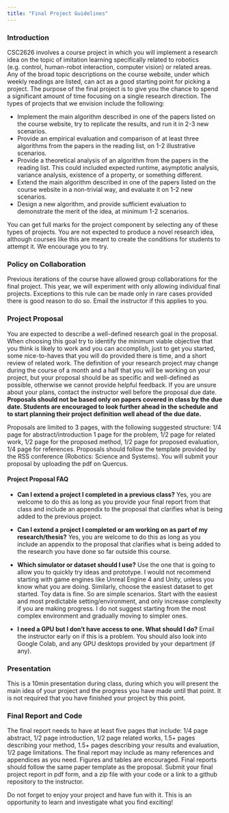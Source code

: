 ```yaml
---
title: "Final Project Guidelines"
---
```



### Introduction

CSC2626 involves a course project in which you will implement a research idea on the topic of imitation learning specifically related to robotics (e.g. control, human-robot interaction, computer vision) or related areas. Any of the broad topic descriptions on the course website, under which weekly readings are listed, can act as a good
starting point for picking a project. The purpose of the final project is to give you the chance to spend a
significant amount of time focusing on a single research direction. The types of projects that we envision include the following:


* Implement the main algorithm described in one of the papers listed on the course website, try to replicate the results, and run it in 2-3 new scenarios.
* Provide an empirical evaluation and comparison of at least three algorithms from the papers in the reading list, on 1-2 illustrative scenarios.
* Provide a theoretical analysis of an algorithm from the papers in the reading list. This could included expected runtime, asymptotic analysis, variance analysis, existence of a property, or something different. 
* Extend the main algorithm described in one of the papers listed on the course website in a non-trivial way, and evaluate it on 1-2 new scenarios.
* Design a new algorithm, and provide sufficient evaluation to demonstrate the merit of the idea, at minimum 1-2 scenarios.

You can get full marks for the project component by selecting any of these types of projects. You are not expected to produce a novel research idea, although courses like this are meant to create the conditions for students to attempt it. We encourage you to try.

### Policy on Collaboration

Previous iterations of the course have allowed group collaborations for the final project. This year, we will experiment with only allowing individual final projects. Exceptions to this rule can be made
only in rare cases provided there is good reason to do so. Email the instructor if this applies to you. 


### Project Proposal 

You are expected to describe a well-defined research goal in the proposal. When choosing this goal try to identify the minimum viable objective that you think is likely to work and you can accomplish, just to get you started, some nice-to-haves that you will do provided there is time, and a short review of related work. The definition of your research project may change during the course of a month and a half that you will be working on your project, but your proposal should be as specific and well-defined as possible, otherwise we cannot provide helpful feedback. If you are unsure about your plans, contact the instructor well before the proposal due date. **Proposals should not be based only on papers covered in class by the due date. Students are encouraged to look further ahead in the schedule and to start planning their project definition well ahead of the due date.**

Proposals are limited to 3 pages, with the following suggested structure: 1/4 page for abstract/introduction
1 page for the problem, 1/2 page for related work, 1/2 page for the proposed method, 1/2 page for proposed evaluation, 1/4 page for references. Proposals should follow the template provided by the RSS conference (Robotics: Science and Systems). You will submit your proposal by uploading the pdf on Quercus. 


#### Project Proposal FAQ

* **Can I extend a project I completed in a previous class?** Yes, you are welcome to do this as long as you provide your final report from that class and include an appendix to the proposal that clarifies what is being added to the previous project.

* **Can I extend a project I completed or am working on as part of my research/thesis?** Yes, you are welcome to do this as long as you include an appendix to the proposal that clarifies what is being added to the research you have done so far outside this course.

* **Which simulator or dataset should I use?** Use the one that is going to allow you to quickly try ideas and prototype. I would not recommend starting with game engines like Unreal Engine 4 and Unity, unless you know what you are doing. Similarly, choose the easiest dataset to get started. Toy data is fine. So are simple scenarios. Start with the easiest and most predictable setting/environment, and only increase complexity if you are making progress. I do not suggest starting from the most complex environment and gradually moving to simpler ones.


* **I need a GPU but I don’t have access to one. What should I do?** Email the instructor early on if this is a problem. You should also look into Google Colab, and any GPU desktops provided by your department (if any).


### Presentation

This is a 10min presentation during class, during which you will present the main idea of your project and the
progress you have made until that point. It is not required that you have finished your project by this point.

### Final Report and Code

The final report needs to have at least five pages that include: 1/4 page abstract, 1/2 page introduction, 1/2
page related works, 1.5+ pages describing your method, 1.5+ pages describing your results and evaluation, 1/2
page limitations. The final report may include as many references and appendices as you need. Figures and
tables are encouraged. Final reports should follow the same paper template as the proposal. Submit your final
project report in pdf form, and a zip file with your code or a link to a github repository to the instructor. 


\section*{Final remarks}
Do not forget to enjoy your project and have fun with it. This is an opportunity to learn and investigate what you find exciting! 

